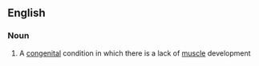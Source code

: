 ==English==

===Noun===
{{wikipedia}}
{{en-noun|-}}

# {{context|medicine|lang=en}} A [[congenital]] condition in which there is a lack of [[muscle]] development